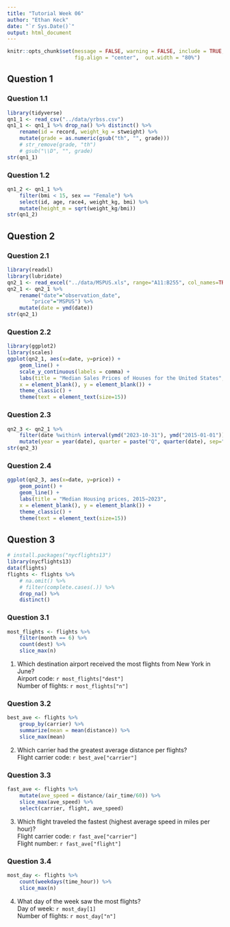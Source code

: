 ```yaml
---
title: "Tutorial Week 06"
author: "Ethan Keck"
date: "`r Sys.Date()`"
output: html_document
---
```


```r
knitr::opts_chunk$set(message = FALSE, warning = FALSE, include = TRUE,
                      fig.align = "center",  out.width = "80%")
```

## Question 1
### Question 1.1

```r
library(tidyverse)
qn1_1 <- read_csv("../data/yrbss.csv")
qn1_1 <- qn1_1 %>% drop_na() %>% distinct() %>%
    rename(id = record, weight_kg = stweight) %>%
    mutate(grade = as.numeric(gsub("th", "", grade))) 
    # str_remove(grade, "th")
    # gsub("\\D", "", grade)
str(qn1_1)
```

### Question 1.2

```r
qn1_2 <- qn1_1 %>%
    filter(bmi < 15, sex == "Female") %>%
    select(id, age, race4, weight_kg, bmi) %>% 
    mutate(height_m = sqrt(weight_kg/bmi))
str(qn1_2)
```

## Question 2
### Question 2.1

```r
library(readxl)
library(lubridate)
qn2_1 <- read_excel("../data/MSPUS.xls", range="A11:B255", col_names=TRUE)
qn2_1 <- qn2_1 %>% 
    rename("date"="observation_date",
        "price"="MSPUS") %>%
    mutate(date = ymd(date))
str(qn2_1)
```

### Question 2.2

```r
library(ggplot2)
library(scales)
ggplot(qn2_1, aes(x=date, y=price)) +
    geom_line() +
    scale_y_continuous(labels = comma) +
    labs(title = "Median Sales Prices of Houses for the United States",
    x = element_blank(), y = element_blank()) +
    theme_classic() +
    theme(text = element_text(size=15))
```

### Question 2.3

```r
qn2_3 <- qn2_1 %>%
    filter(date %within% interval(ymd("2023-10-31"), ymd("2015-01-01"))) %>%
    mutate(year = year(date), quarter = paste("Q", quarter(date), sep=""))
str(qn2_3)
```

### Question 2.4

```r
ggplot(qn2_3, aes(x=date, y=price)) +
    geom_point() +
    geom_line() +
    labs(title = "Median Housing prices, 2015−2023",
    x = element_blank(), y = element_blank()) +
    theme_classic() +
    theme(text = element_text(size=15))
```

## Question 3
```r
# install.packages("nycflights13")
library(nycflights13)
data(flights)
flights <- flights %>%
    # na.omit() %>% 
    # filter(complete.cases(.)) %>%
    drop_na() %>%
    distinct()
```

### Question 3.1
```r
most_flights <- flights %>% 
    filter(month == 6) %>%
    count(dest) %>%
    slice_max(n)
```
1. Which destination airport received the most flights from New York in June? \
  Airport code: `r most_flights["dest"]` \
  Number of flights: `r most_flights["n"]`

### Question 3.2

```r
best_ave <- flights %>% 
    group_by(carrier) %>% 
    summarize(mean = mean(distance)) %>%
    slice_max(mean)
```

2. Which carrier had the greatest average distance per flights? \
Flight carrier code: `r best_ave["carrier"]` 

### Question 3.3

```r
fast_ave <- flights %>%
    mutate(ave_speed = distance/(air_time/60)) %>%
    slice_max(ave_speed) %>%
    select(carrier, flight, ave_speed)
```
3. Which flight traveled the fastest (highest average speed in miles per hour)? \
Flight carrier code: `r fast_ave["carrier"]` \
Flight number: `r fast_ave["flight"]`

### Question 3.4

```r
most_day <- flights %>%
    count(weekdays(time_hour)) %>% 
    slice_max(n)
```
4. What day of the week saw the most flights? \
Day of week: `r most_day[1]` \
Number of flights: `r most_day["n"]`